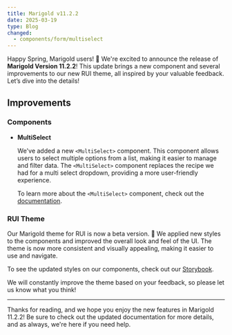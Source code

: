 ```yaml
---
title: Marigold v11.2.2
date: 2025-03-19
type: Blog
changed:
  - components/form/multiselect
---
```


Happy Spring, Marigold users! 🌸 We're excited to announce the release of **Marigold Version 11.2.2**! This update brings a new component and several improvements to our new RUI theme, all inspired by your valuable feedback. Let’s dive into the details!

## Improvements

### Components

- **MultiSelect**

  We've added a new `<MultiSelect>` component. This component allows users to select multiple options from a list, making it easier to manage and filter data. The `<MultiSelect>` component replaces the recipe we had for a multi select dropdown, providing a more user-friendly experience.

  To learn more about the `<MultiSelect>` component, check out the [documentation](/components/form/multiselect).

### RUI Theme

Our Marigold theme for RUI is now a beta version. 🎉 We applied new styles to the components and improved the overall look and feel of the UI. The theme is now more consistent and visually appealing, making it easier to use and navigate.

To see the updated styles on our components, check out our [Storybook](https://marigold-latest.vercel.app/?path=/story/components-accordion--basic).

We will constantly improve the theme based on your feedback, so please let us know what you think!

---

Thanks for reading, and we hope you enjoy the new features in Marigold 11.2.2! Be sure to check out the updated documentation for more details, and as always, we're here if you need help.
